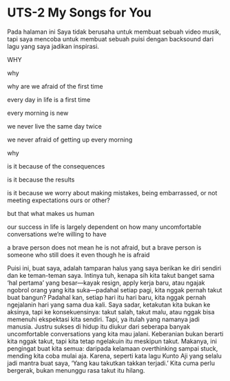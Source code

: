 # UTS-2 My Songs for You

Pada halaman ini Saya tidak berusaha untuk membuat sebuah video musik, tapi saya mencoba untuk membuat sebuah puisi dengan backsound dari lagu yang saya jadikan inspirasi.



::: { .poem-accent }
WHY 

why 

why are we afraid of the first time

every day in life is a first time

every morning is new

we never live the same day twice

we never afraid of getting up every morning

why

is it because of the consequences

is it because the results

is it because we worry about making mistakes, being embarrassed, or not meeting expectations ours or other?

but that what makes us human

our success in life is largely dependent on how many uncomfortable conversations we're willing to have

a brave person does not mean he is not afraid, but a brave person is someone who still does it even though he is afraid
:::



Puisi ini, buat saya, adalah tamparan halus yang saya berikan ke diri sendiri dan ke teman-teman saya. Intinya tuh, kenapa sih kita takut banget sama 'hal pertama' yang besar—kayak resign, apply kerja baru, atau ngajak ngobrol orang yang kita suka—padahal setiap pagi, kita nggak pernah takut buat bangun? Padahal kan, setiap hari itu hari baru, kita nggak pernah ngejalanin hari yang sama dua kali. Saya sadar, ketakutan kita bukan ke aksinya, tapi ke konsekuensinya: takut salah, takut malu, atau nggak bisa memenuhi ekspektasi kita sendiri. Tapi, ya itulah yang namanya jadi manusia. Justru sukses di hidup itu diukur dari seberapa banyak uncomfortable conversations yang kita mau jalani. Keberanian bukan berarti kita nggak takut, tapi kita tetap ngelakuin itu meskipun takut. Makanya, ini pengingat buat kita semua: daripada kelamaan overthinking sampai stuck, mending kita coba mulai aja. Karena, seperti kata lagu Kunto Aji yang selalu jadi mantra buat saya, 'Yang kau takutkan takkan terjadi.' Kita cuma perlu bergerak, bukan menunggu rasa takut itu hilang.

<!-- Hidden resource link: ensures Quarto copies the audio file into the site output (docs/audio) on render -->
<a href="../audio/Puisi.mp4" style="display:none" aria-hidden="true">audio resource</a>